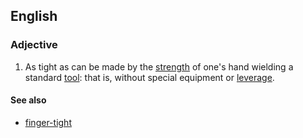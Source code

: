 ==English==

===Adjective===
{{en-adj|pos=[[hand]]-[[tight]]|-}}

# As tight as can be made by the [[strength]] of one's hand wielding a standard [[tool]]: that is, without special equipment or [[leverage]].

====See also====
* [[finger-tight]]